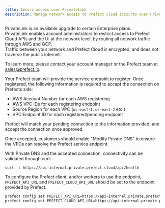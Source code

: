 ```yaml
---
title: Secure access over PrivateLink
description: Manage network access to Prefect Cloud accounts over PrivateLink.
---
```


PrivateLink is an available upgrade to certain Enterprise plans.  
PrivateLink enables account administrators to restrict access to Prefect Cloud APIs and the UI at the network level, by routing all network traffic through AWS and GCP.  
Traffic between your network and Prefect Cloud is encrypted, and does not traverse the public internet.  

To learn more, please contact your account manager or the Prefect team at sales@prefect.io.

Your Prefect team will provide the service endpoint to register.
Once registered, the following information is required to accept the connection on Prefects side:

- AWS Account Number for each AWS registering
- AWS VPC IDs for each registering endpoint
- Source Region for each VPC (`us-east-1`, `us-east-2` etc.)
- VPC Endpoint ID for each registered/pending endpoint

Prefect will match your pending connection to the information provided, and accept the connection once approved.

Once accepted, customers should enable "Modify Private DNS" to ensure the VPCs can resolve the Prefect service endpoint.

With Private DNS and the accepted connection, connectivity can be validated through curl:

```bash
curl -i https://api-internal.private.prefect.cloud/api/health
```

To configure the Prefect client, and/or workers to use the endpoint, `PREFECT_API_URL` and `PREFECT_CLOUD_API_URL` should be set to the endpoint provided by Prefect.

```bash
prefect config set PREFECT_API_URL=https://api-internal.private.prefect.cloud/api/accounts/<account-id>/workspaces/<workspace-id>
prefect config set PREFECT_CLOUD_API_URL=https://api-internal.private.prefect.cloud/api
```

